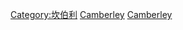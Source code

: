{{cat main|坎伯利}}
[[Category:坎伯利|Category:坎伯利]]
[[Category:英格蘭各城市出身人物|Camberley]]
[[Category:薩里希思人|Camberley]]